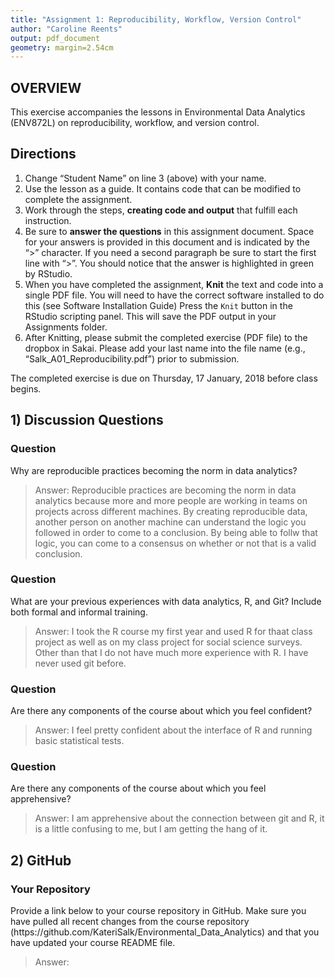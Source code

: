 ```yaml
---
title: "Assignment 1: Reproducibility, Workflow, Version Control"
author: "Caroline Reents"
output: pdf_document
geometry: margin=2.54cm
---
```


## OVERVIEW

This exercise accompanies the lessons in Environmental Data Analytics (ENV872L) on reproducibility, workflow, and version control. 

## Directions
1. Change "Student Name" on line 3 (above) with your name.
2. Use the lesson as a guide. It contains code that can be modified to complete the assignment.
3. Work through the steps, **creating code and output** that fulfill each instruction.
4. Be sure to **answer the questions** in this assignment document.
Space for your answers is provided in this document and is indicated by the ">" character.
If you need a second paragraph be sure to start the first line with ">".
You should notice that the answer is highlighted in green by RStudio. 
6. When you have completed the assignment, **Knit** the text and code into a single PDF file.
You will need to have the correct software installed to do this (see Software Installation Guide)
Press the `Knit` button in the RStudio scripting panel.
This will save the PDF output in your Assignments folder.
8. After Knitting, please submit the completed exercise (PDF file) to the dropbox in Sakai. Please add your last name into the file name (e.g., "Salk_A01_Reproducibility.pdf") prior to submission.

The completed exercise is due on Thursday, 17 January, 2018 before class begins.

## 1) Discussion Questions

### Question
Why are reproducible practices becoming the norm in data analytics?

> Answer: Reproducible practices are becoming the norm in data analytics because more and more people are working in teams on projects across different machines. By creating reproducible data, another person on another machine can understand the logic you followed in order to come to a conclusion. By being able to follw that logic, you can come to a consensus on whether or not that is a valid conclusion. 

### Question
What are your previous experiences with data analytics, R, and Git? Include both formal and informal training.

> Answer: I took the R course my first year and used R for thaat class project as well as on my class project for social science surveys. Other than that I do not have much more experience with R. I have never used git before. 

### Question
Are there any components of the course about which you feel confident?

> Answer: I feel pretty confident about the interface of R and running basic statistical tests.

### Question
Are there any components of the course about which you feel apprehensive?

> Answer: I am apprehensive about the connection between git and R, it is a little confusing to me, but I am getting the hang of it. 


## 2) GitHub

### Your Repository
Provide a link below to your course repository in GitHub. Make sure you have pulled all recent changes from the course repository (https://github.com/KateriSalk/Environmental_Data_Analytics) and that you have updated your course README file. 

> Answer: 


